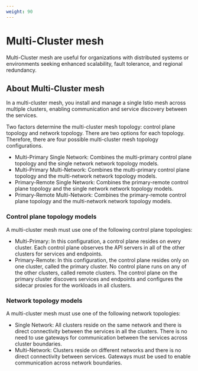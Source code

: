 ```yaml
---
weight: 90
---
```


# Multi-Cluster mesh


Multi-Cluster mesh are useful for organizations with distributed systems or environments seeking enhanced
scalability, fault tolerance, and regional redundancy.

## About Multi-Cluster mesh

In a multi-cluster mesh, you install and manage a single Istio mesh across multiple clusters, enabling communication and service discovery between the services.

Two factors determine the multi-cluster mesh topology: control plane topology and network topology.
There are two options for each topology. Therefore, there are four possible multi-cluster mesh topology configurations.

- Multi-Primary Single Network: Combines the multi-primary control plane topology and the single network network topology models.
- Multi-Primary Multi-Network: Combines the multi-primary control plane topology and the multi-network network topology models.
- Primary-Remote Single Network: Combines the primary-remote control plane topology and the single network network topology models.
- Primary-Remote Multi-Network: Combines the primary-remote control plane topology and the multi-network network topology models.

### Control plane topology models

A multi-cluster mesh must use one of the following control plane topologies:

- Multi-Primary: In this configuration, a control plane resides on every cluster.
  Each control plane observes the API servers in all of the other clusters for services and endpoints.
- Primary-Remote: In this configuration, the control plane resides only on one cluster, called the primary cluster.
  No control plane runs on any of the other clusters, called remote clusters. The control plane on the primary cluster discovers services and endpoints and configures the sidecar proxies for the workloads in all clusters.

### Network topology models

A multi-cluster mesh must use one of the following network topologies:

- Single Network: All clusters reside on the same network and there is direct connectivity between the services in all the clusters.
  There is no need to use gateways for communication between the services across cluster boundaries.
- Multi-Network: Clusters reside on different networks and there is no direct connectivity between services.
  Gateways must be used to enable communication across network boundaries.

<Overview />
